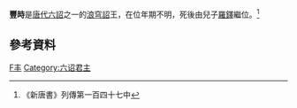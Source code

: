 '''豐時'''是[[唐代|唐代]][[六詔|六詔]]之一的[[浪穹詔|浪穹詔]]王，在位年期不明，死後由兒子[[羅鐸|羅鐸]]繼位。<ref>《新唐書》列傳第一百四十七中</ref>

{{start box}}
{{s-before|？}}
{{s-title|[[六詔|六詔]][[浪穹詔|浪穹詔]]王}}
{{s-after|[[羅鐸|羅鐸]]}}
{{end box}}

==參考資料==
<div class="references-small">
<references/>
</div>
{{六詔君主}}
[[Category:唐朝人|F丰]]
[[Category:六诏君主|Category:六诏君主]]